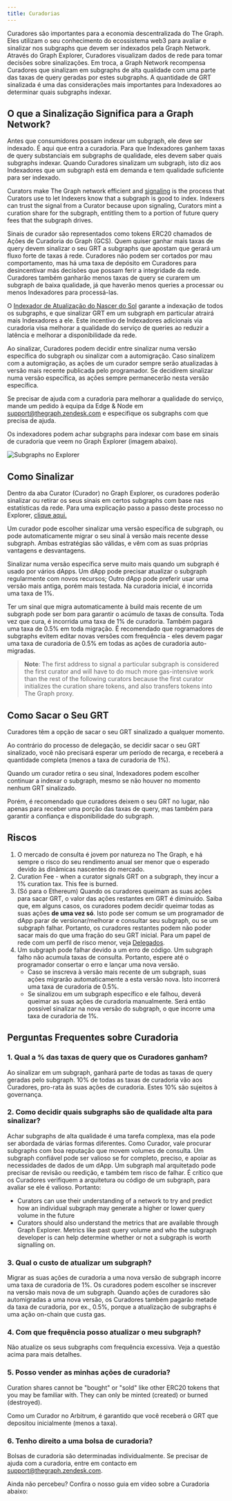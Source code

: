 ```yaml
---
title: Curadorias
---
```


Curadores são importantes para a economia descentralizada do The Graph. Eles utilizam o seu conhecimento do ecossistema web3 para avaliar e sinalizar nos subgraphs que devem ser indexados pela Graph Network. Através do Graph Explorer, Curadores visualizam dados de rede para tomar decisões sobre sinalizações. Em troca, a Graph Network recompensa Curadores que sinalizam em subgraphs de alta qualidade com uma parte das taxas de query geradas por estes subgraphs. A quantidade de GRT sinalizada é uma das considerações mais importantes para Indexadores ao determinar quais subgraphs indexar.

## O que a Sinalização Significa para a Graph Network?

Antes que consumidores possam indexar um subgraph, ele deve ser indexado. É aqui que entra a curadoria. Para que Indexadores ganhem taxas de query substanciais em subgraphs de qualidade, eles devem saber quais subgraphs indexar. Quando Curadores sinalizam um subgraph, isto diz aos Indexadores que um subgraph está em demanda e tem qualidade suficiente para ser indexado.

Curators make The Graph network efficient and [signaling](#how-to-signal) is the process that Curators use to let Indexers know that a subgraph is good to index. Indexers can trust the signal from a Curator because upon signaling, Curators mint a curation share for the subgraph, entitling them to a portion of future query fees that the subgraph drives.

Sinais de curador são representados como tokens ERC20 chamados de Ações de Curadoria do Graph (GCS). Quem quiser ganhar mais taxas de query devem sinalizar o seu GRT a subgraphs que apostam que gerará um fluxo forte de taxas á rede. Curadores não podem ser cortados por mau comportamento, mas há uma taxa de depósito em Curadores para desincentivar más decisões que possam ferir a integridade da rede. Curadores também ganharão menos taxas de query se curarem um subgraph de baixa qualidade, já que haverão menos queries a processar ou menos Indexadores para processá-las.

O [Indexador de Atualização do Nascer do Sol](/sunrise/#what-is-the-upgrade-indexer) garante a indexação de todos os subgraphs, e que sinalizar GRT em um subgraph em particular atrairá mais Indexadores a ele. Este incentivo de Indexadores adicionais via curadoria visa melhorar a qualidade do serviço de queries ao reduzir a latência e melhorar a disponibilidade da rede.

Ao sinalizar, Curadores podem decidir entre sinalizar numa versão específica do subgraph ou sinalizar com a automigração. Caso sinalizem com a automigração, as ações de um curador sempre serão atualizadas à versão mais recente publicada pelo programador. Se decidirem sinalizar numa versão específica, as ações sempre permanecerão nesta versão específica.

Se precisar de ajuda com a curadoria para melhorar a qualidade do serviço, mande um pedido à equipa da Edge & Node em support@thegraph.zendesk.com e especifique os subgraphs com que precisa de ajuda.

Os indexadores podem achar subgraphs para indexar com base em sinais de curadoria que veem no Graph Explorer (imagem abaixo).

![Subgraphs no Explorer](/img/explorer-subgraphs.png)

## Como Sinalizar

Dentro da aba Curator (Curador) no Graph Explorer, os curadores poderão sinalizar ou retirar os seus sinais em certos subgraphs com base nas estatísticas da rede. Para uma explicação passo a passo deste processo no Explorer, [clique aqui.](/network/explorer)

Um curador pode escolher sinalizar uma versão específica de subgraph, ou pode automaticamente migrar o seu sinal à versão mais recente desse subgraph. Ambas estratégias são válidas, e vêm com as suas próprias vantagens e desvantagens.

Sinalizar numa versão específica serve muito mais quando um subgraph é usado por vários dApps. Um dApp pode precisar atualizar o subgraph regularmente com novos recursos; Outro dApp pode preferir usar uma versão mais antiga, porém mais testada. Na curadoria inicial, é incorrida uma taxa de 1%.

Ter um sinal que migra automaticamente à build mais recente de um subgraph pode ser bom para garantir o acúmulo de taxas de consulta. Toda vez que cura, é incorrida uma taxa de 1% de curadoria. Também pagará uma taxa de 0.5% em toda migração. É recomendado que rogramadores de subgraphs evitem editar novas versões com frequência - eles devem pagar uma taxa de curadoria de 0.5% em todas as ações de curadoria auto-migradas.

> **Note**: The first address to signal a particular subgraph is considered the first curator and will have to do much more gas-intensive work than the rest of the following curators because the first curator initializes the curation share tokens, and also transfers tokens into The Graph proxy.

## Como Sacar o Seu GRT

Curadores têm a opção de sacar o seu GRT sinalizado a qualquer momento.

Ao contrário do processo de delegação, se decidir sacar o seu GRT sinalizado, você não precisará esperar um período de recarga, e receberá a quantidade completa (menos a taxa de curadoria de 1%).

Quando um curador retira o seu sinal, Indexadores podem escolher continuar a indexar o subgraph, mesmo se não houver no momento nenhum GRT sinalizado.

Porém, é recomendado que curadores deixem o seu GRT no lugar, não apenas para receber uma porção das taxas de query, mas também para garantir a confiança e disponibilidade do subgraph.

## Riscos

1. O mercado de consulta é jovem por natureza no The Graph, e há sempre o risco do seu rendimento anual ser menor que o esperado devido às dinâmicas nascentes do mercado.
2. Curation Fee - when a curator signals GRT on a subgraph, they incur a 1% curation tax. This fee is burned.
3. (Só para o Ethereum) Quando os curadores queimam as suas ações para sacar GRT, o valor das ações restantes em GRT é diminuído. Saiba que, em alguns casos, os curadores podem decidir queimar todas as suas ações **de uma vez só**. Isto pode ser comum se um programador de dApp parar de versionar/melhorar e consultar seu subgraph, ou se um subgraph falhar. Portanto, os curadores restantes podem não poder sacar mais do que uma fração do seu GRT inicial. Para um papel de rede com um perfil de risco menor, veja [Delegados](/network/delegating).
4. Um subgraph pode falhar devido a um erro de código. Um subgraph falho não acumula taxas de consulta. Portanto, espere até o programador consertar o erro e lançar uma nova versão.
   - Caso se inscreva à versão mais recente de um subgraph, suas ações migrarão automaticamente a esta versão nova. Isto incorrerá uma taxa de curadoria de 0.5%.
   - Se sinalizou em um subgraph específico e ele falhou, deverá queimar as suas ações de curadoria manualmente. Será então possível sinalizar na nova versão do subgraph, o que incorre uma taxa de curadoria de 1%.

## Perguntas Frequentes sobre Curadoria

### 1. Qual a % das taxas de query que os Curadores ganham?

Ao sinalizar em um subgraph, ganhará parte de todas as taxas de query geradas pelo subgraph. 10% de todas as taxas de curadoria vão aos Curadores, pro-rata às suas ações de curadoria. Estes 10% são sujeitos à governança.

### 2. Como decidir quais subgraphs são de qualidade alta para sinalizar?

Achar subgraphs de alta qualidade é uma tarefa complexa, mas ela pode ser abordada de várias formas diferentes. Como Curador, vale procurar subgraphs com boa reputação que movem volumes de consulta. Um subgraph confiável pode ser valioso se for completo, preciso, e apoiar as necessidades de dados de um dApp. Um subgraph mal arquitetado pode precisar de revisão ou reedição, e também tem risco de falhar. É crítico que os Curadores verifiquem a arquitetura ou código de um subgraph, para avaliar se ele é valioso. Portanto:

- Curators can use their understanding of a network to try and predict how an individual subgraph may generate a higher or lower query volume in the future
- Curators should also understand the metrics that are available through Graph Explorer. Metrics like past query volume and who the subgraph developer is can help determine whether or not a subgraph is worth signalling on.

### 3. Qual o custo de atualizar um subgraph?

Migrar as suas ações de curadoria a uma nova versão de subgraph incorre uma taxa de curadoria de 1%. Os curadores podem escolher se inscrever na versão mais nova de um subgraph. Quando ações de curadores são automigradas a uma nova versão, os Curadores também pagarão metade da taxa de curadoria, por ex., 0.5%, porque a atualização de subgraphs é uma ação on-chain que custa gas.

### 4. Com que frequência posso atualizar o meu subgraph?

Não atualize os seus subgraphs com frequência excessiva. Veja a questão acima para mais detalhes.

### 5. Posso vender as minhas ações de curadoria?

Curation shares cannot be "bought" or "sold" like other ERC20 tokens that you may be familiar with. They can only be minted (created) or burned (destroyed).

Como um Curador no Arbitrum, é garantido que você receberá o GRT que depositou inicialmente (menos a taxa).

### 6. Tenho direito a uma bolsa de curadoria?

Bolsas de curadoria são determinadas individualmente. Se precisar de ajuda com a curadoria, entre em contacto em support@thegraph.zendesk.com.

Ainda não percebeu? Confira o nosso guia em vídeo sobre a Curadoria abaixo:

<VideoEmbed youtube="VytTEcf0dxQ" />
